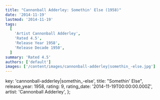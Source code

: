 ```yaml
---
title: "Cannonball Adderley: Somethin' Else (1958)"
date: '2014-11-19'
lastmod: '2014-11-19'
tags:
  [
    'Artist Cannonball Adderley',
    'Rated 4.5',
    'Release Year 1958',
    'Release Decade 1950',
  ]
summary: 'Rated 4.5'
authors: ['default']
images: ['/content/images/cannonball-adderley|somethin_-else.jpg']
---
```


  key: 'cannonball-adderley|somethin_-else',
  title: "Somethin' Else",
  release_year: 1958,
  rating: 9,
  rating_date: '2014-11-19T00:00:00.000Z',
  artist: 'Cannonball Adderley',
};

<MusicRating data={data} />
